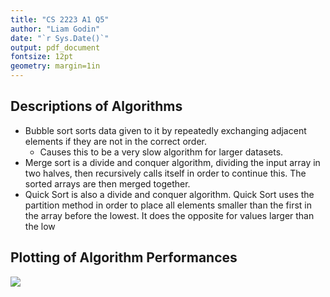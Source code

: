 ```yaml
---
title: "CS 2223 A1 Q5"
author: "Liam Godin"
date: "`r Sys.Date()`"
output: pdf_document
fontsize: 12pt
geometry: margin=1in
---
```


## Descriptions of Algorithms

* Bubble sort sorts data given to it by repeatedly exchanging adjacent elements if they are not in the correct order.
    * Causes this to be a very slow algorithm for larger datasets.
* Merge sort is a divide and conquer algorithm, dividing the input array in two halves, then recursively calls itself in order to continue this. The sorted arrays are then merged together.
* Quick Sort is also a divide and conquer algorithm. Quick Sort uses the partition method in order to place all elements smaller than the first in the array before the lowest. It does the opposite for values larger than the low

## Plotting of Algorithm Performances
![]("../../../images/BTERM/CS2223/Bubble, Merge, and Quick Sort Against Varying Data Sample Sizes.png")
